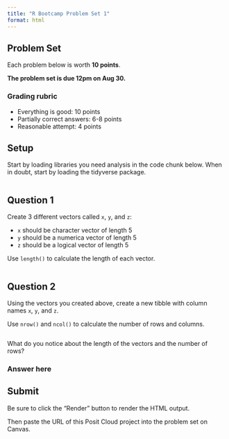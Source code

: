 ```yaml
---
title: "R Bootcamp Problem Set 1"
format: html
---
```


## Problem Set

Each problem below is worth **10 points**.

**The problem set is due 12pm on Aug 30.**

### Grading rubric

-   Everything is good: 10 points
-   Partially correct answers: 6-8 points
-   Reasonable attempt: 4 points

## Setup

Start by loading libraries you need analysis in the code chunk below. When in doubt, start by loading the tidyverse package.

```r
```

## Question 1

Create 3 different vectors called `x`, `y`, and `z`:

-   `x` should be character vector of length 5
-   `y` should be a numerica vector of length 5
-   `z` should be a logical vector of length 5

Use `length()` to calculate the length of each vector.

```r
```

## Question 2

Using the vectors you created above, create a new tibble with column names `x`, `y`, and `z`.

Use `nrow()` and `ncol()` to calculate the number of rows and columns.

```r
```

What do you notice about the length of the vectors and the number of rows?

### Answer here

## Submit

Be sure to click the "Render" button to render the HTML output.

Then paste the URL of this Posit Cloud project into the problem set on Canvas.
